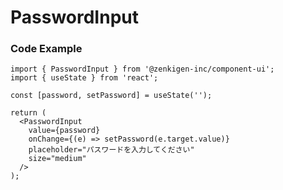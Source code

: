 
<Meta title="PasswordInput" of={PasswordInputStories} />

# PasswordInput

<Canvas>
  <Story of={Component} />
</Canvas>

<Controls of={Component} />

### Code Example

```tsx
import { PasswordInput } from '@zenkigen-inc/component-ui';
import { useState } from 'react';

const [password, setPassword] = useState('');

return (
  <PasswordInput
    value={password}
    onChange={(e) => setPassword(e.target.value)}
    placeholder="パスワードを入力してください"
    size="medium"
  />
);
```
